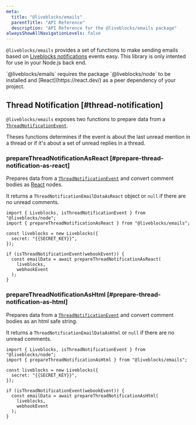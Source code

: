 ```yaml
---
meta:
  title: "@liveblocks/emails"
  parentTitle: "API Reference"
  description: "API Reference for the @liveblocks/emails package"
alwaysShowAllNavigationLevels: false
---
```


`@liveblocks/emails` provides a set of functions to make sending emails based on
[Liveblocks notifications](/docs/products/notifications) events easy. This
library is only intented for use in your Node.js back end.

<Banner title="Requirements">
  `@liveblocks/emails` requires the package `@liveblocks/node` to be installed
  and [React](https://react.dev/) as a peer dependency of your project.
</Banner>

## Thread Notification [#thread-notification]

`@liveblocks/emails` exposes two functions to prepare data from a
[`ThreadNotificationEvent`](/docs/platform/webhooks#Thread-notification).

Theses functions determines if the event is about the last unread mention in a
thread or if it's about a set of unread replies in a thread.

### prepareThreadNotificationAsReact [#prepare-thread-notification-as-react]

Prepares data from a
[`ThreadNotificationEvent`](/docs/platform/webhooks#Thread-notification) and
convert comment bodies as [React](https://react.dev/) nodes.

It returns a `ThreadNotificationEmailDataAsReact` object or `null` if there are
no unread comments.

```tsx
import { Liveblocks, isThreadNotificationEvent } from "@liveblocks/node";
import { prepareThreadNotificationAsReact } from "@liveblocks/emails";

const liveblocks = new Liveblocks({
  secret: "{{SECRET_KEY}}",
});

if (isThreadNotificationEvent(webookEvent)) {
  const emailData = await prepareThreadNotificationAsReact(
    liveblocks,
    webhookEvent
  );
}
```

### prepareThreadNotificationAsHtml [#prepare-thread-notification-as-html]

Prepares data from a
[`ThreadNotificationEvent`](/docs/platform/webhooks#Thread-notification) and
convert comment bodies as an html safe string.

It returns a `ThreadNotificationEmailDataAsHtml` or `null` if there are no
unread comments.

```tsx
import { Liveblocks, isThreadNotificationEvent } from "@liveblocks/node";
import { prepareThreadNotificationAsHtml } from "@liveblocks/emails";

const liveblocks = new Liveblocks({
  secret: "{{SECRET_KEY}}",
});

if (isThreadNotificationEvent(webookEvent)) {
  const emailData = await prepareThreadNotificationAsHtml(
    liveblocks,
    webhookEvent
  );
}
```
